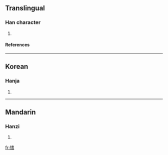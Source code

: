 ==Translingual==
===Han character===
{{Han char|rn=61|rad=心|as=10|sn=13|four=|canj=心十心日 (PJPA)}}
# {{defn|Han|sort=心10}}
====References====
{{Han ref|kx=0396.150|dkj=10989|dj=0735.010|hdz=42335.140|uh=612D|ud=24877}}

----
==Korean==
===Hanja===
{{ko-hanja|hangeul=기|eumhun=|rv=gi|mr=ki|y=ki}}
# {{defn|Korean}}

----
==Mandarin==
===Hanzi===
{{cmn-hanzi|pin=[[qí]] (qi2), [[xùn]] (xun4)|wg=ch'i<sup>2</sup>, hsün<sup>4</sup>}}
# {{defn|Mandarin}}

[[fr:愭]]